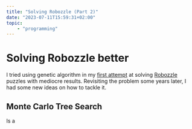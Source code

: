 ```yaml
---
title: "Solving Robozzle (Part 2)"
date: "2023-07-11T15:59:31+02:00"
topic:
    - "programming"
---
```


# Solving Robozzle better

I tried using genetic algorithm in my [first attempt](../solving-robozzle-pt1) at solving [Robozzle](https://robozzle.com/beta) puzzles with mediocre results.
Revisiting the problem some years later, I had some new ideas on how to tackle it.

## Monte Carlo Tree Search

Is a
